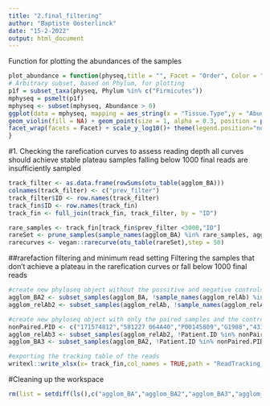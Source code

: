 ---
title: "2.final_filtering"
author: "Baptiste Oosterlinck"
date: "15-2-2022"
output: html_document
---
Function for plotting the abundances of the samples
```{r}
plot_abundance = function(physeq,title = "", Facet = "Order", Color = "Phylum"){
# Arbitrary subset, based on Phylum, for plotting 
p1f = subset_taxa(physeq, Phylum %in% c("Firmicutes")) 
mphyseq = psmelt(p1f) 
mphyseq <- subset(mphyseq, Abundance > 0) 
ggplot(data = mphyseq, mapping = aes_string(x = "Tissue.Type",y = "Abundance", color = Color, fill = Color)) +
geom_violin(fill = NA) + geom_point(size = 1, alpha = 0.3, position = position_jitter(width = 0.3)) +
facet_wrap(facets = Facet) + scale_y_log10()+ theme(legend.position="none")
}
```

#1. Checking the rarefication curves to assess reading depth
  all curves should achieve stable plateau
  samples falling below 1000 final reads are insufficiently sampled

```{r}
track_filter <- as.data.frame(rowSums(otu_table(agglom_BA)))
colnames(track_filter) <- c("prev_filter")
track_filter$ID <- row.names(track_filter)
track_fin$ID <- row.names(track_fin)
track_fin <- full_join(track_fin, track_filter, by = "ID")

rare_samples <- track_fin[track_fin$prev_filter <3000,"ID"]
rareSet <- prune_samples(sample_names(agglom_BA) %in% rare_samples, agglom_BA)
rarecurves <- vegan::rarecurve(otu_table(rareSet),step = 50)
```
##rarefaction filtering and minimum read setting
  Filtering the samples that don't achieve a plateau in the rarefication curves or fall below 1000 final reads
```{r}
#create new phyloseq object without the possitive and negative controls and the samples that don't achieve plateau
agglom_BA2 <- subset_samples(agglom_BA, !sample_names(agglom_relAb) %in% c("pos","neg","G33N","A9N","LiLife00206","G67N","A4N","A25T","G117T"))
agglom_relAb2 <- subset_samples(agglom_relAb, !sample_names(agglom_relAb) %in% c("pos","neg","G33N","A9N","LiLife00206","G67N","A4N","A25T","G117T"))

#create new phyloseq object with only the paired samples and the control samples
nonPaired.PID <- c("171574812","581227 064A40","P00145809","G1988","431014 063A05","P00141446","P00133049","270604 038A63")
agglom_relAb3 <- subset_samples(agglom_relAb2, !Patient.ID %in% nonPaired.PID)
agglom_BA3 <- subset_samples(agglom_BA2, !Patient.ID %in% nonPaired.PID)

#exporting the tracking table of the reads
writexl::write_xlsx(x= track_fin,col_names = TRUE,path = "ReadTracking_IlluminaPool_20220221.xlsx")
```

#Cleaning up the workspace

```{r}
rm(list = setdiff(ls(),c("agglom_BA","agglom_BA2","agglom_BA3","agglom_relAb","agglom_relAb2","agglom_relAb3")))
```

<!-- Based on the positive control sequenced with the Ghent and Antwerp cohorts, a relative abundance threshold was set to filter out aberrant reads. -->

<!-- ```{r} -->
<!-- abundance_cutOff <- prune_samples(c("pos"), agglom_relAb) %>% -->
<!--     otu_table() %>% -->
<!--     as.data.frame() %>% -->
<!--     .[.>0] %>% -->
<!--     min() -->

<!-- otu_table(agglom_BA)[otu_table(agglom_relAb)<abundance_cutOff] <- 0 -->
<!-- otu_table(agglom_relAb)[otu_table(agglom_relAb)<abundance_cutOff] <- 0 -->
<!-- agglom_relAb <- filter_taxa(agglom_relAb, function(x) { sum(x) > 0 }, prune = TRUE) -->
<!-- agglom_BA <- filter_taxa(agglom_BA, function(x) { sum(x) > 0 }, prune = TRUE) -->
<!-- ``` -->
